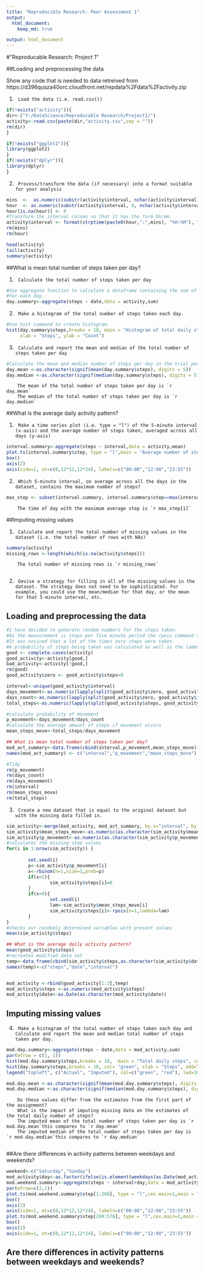 ```yaml
---
title: "Reproducible Research: Peer Assessment 1"
output: 
  html_document:
    keep_md: true

output: html_document
---
```

#"Reproducable Research: Project 1"

##Loading and preprocessing the data

Show any code that is needed to
data retreived from
https://d396qusza40orc.cloudfront.net/repdata%2Fdata%2Factivity.zip

1.      Load the data (i.e. read.csv())
```r
if(!exists("activity")){
dir<-("Y:/DataScience/Reproducable Research/Project1/")
activity<-read.csv(paste(dir,"activity.csv",sep = ""))
rm(dir)
}

if(!exists("ggplot2")){
library(ggplot2)
}
if(!exists("dplyr")){
library(dplyr)
}
```

2.      Process/transform the data (if necessary) into a format suitable for your analysis

```r

mins  <-  as.numeric(substr(activity$interval, nchar(activity$interval)-1, nchar(activity$interval)))
hour  <- as.numeric(substr(activity$interval, 0, nchar(activity$interval)-2))
hour[is.na(hour)] <- 0
#Transform the interval column so that it has the form hh:mm.
activity$interval <- format(strptime(paste0(hour,":",mins), "%H:%M"), "%H:%M")
rm(mins)
rm(hour)

head(activity)
tail(activity)
summary(activity)

```
##What is mean total number of steps taken per day?



1.      Calculate the total number of steps taken per day


```r
#Use aggregate function to calculate a dataframe containing the sum of total steps
#for each day.
day.summary<-aggregate(steps ~ date,data = activity,sum)

```
2.      Make a histogram of the total number of steps taken each day.

```r
#Use hist command to create histogram.
hist(day.summary$steps,breaks = 10, main = "Histogram of total daily steps",
     xlab = "Steps", ylab = "Count")
```

3.      Calculate and report the mean and median of the total number of steps taken per day
```r
#Calculate the mean and median number of steps per day in the trial period.
day.mean <-as.character(signif(mean(day.summary$steps), digits = 5))
day.median <-as.character(signif(median(day.summary$steps), digits = 5))

```
        The mean of the total number of steps taken per day is `r day.mean`
        The median of the total number of steps taken per day is `r day.median`

##What is the average daily activity pattern?

1.      Make a time series plot (i.e. type = "l") of the 5-minute interval (x-axis) and the average number of steps taken, averaged across all days (y-axis)
```r
interval.summary<-aggregate(steps ~ interval,data = activity,mean)
plot.ts(interval.summary$step, type = "l",main = "Average number of steps taken during the day", xlab = "Time", ylab = "Steps",axes=FALSE)
box()
axis(2)
axis(side=1, at=c(0,12*12,12*24), labels=c("00:00","12:00","23:55"))
```
2.      Which 5-minute interval, on average across all the days in the dataset, contains the maximum number of steps?
```r
max_step <- subset(interval.summary, interval.summary$step==max(interval.summary$step))

```
        The time of day with the maximum average step is `r max_step[1]`

##Imputing missing values

1.      Calculate and report the total number of missing values in the dataset (i.e. the total number of rows with NAs)
```r
summary(activity)
missing_rows <-length(which(is.na(activity$steps)))
```
        The total number of missing rows is `r missing_rows`
        
2.      Devise a strategy for filling in all of the missing values in the dataset. The strategy does not need to be sophisticated. For example, you could use the mean/median for that day, or the mean for that 5-minute interval, etc.

## Loading and preprocessing the data
```r
#I have decided to generate random numbers for the steps taken.
#As the measurement is steps per five minute period the rpois command seemed appropriate.
#It was noticed that a lot of the times zero steps were taken.
#A probability of steps being taken was calculated as well as the lambda value when steps were taken (lambda=mean of poisson distribution).
good <- complete.cases(activity)
good_activity<-activity[good,]
bad_activity<-activity[!good,]
rm(good)
good_activity$zero <- good_activity$steps>0

interval<-unique(good_activity$interval)
days_movement<-as.numeric(lapply(split(good_activity$zero, good_activity$interval), sum))
days_count<-as.numeric(lapply(split(good_activity$zero, good_activity$interval), length))
total_steps<-as.numeric(lapply(split(good_activity$steps, good_activity$interval), sum))

#calculate probability of movement
p_movement<-days_movement/days_count
#calculate the average amount of steps if movement occurs
mean_steps_move<-total_steps/days_movement

## What is mean total number of steps taken per day?
mod_act_summary<-data.frame(cbind(interval,p_movement,mean_steps_move))
names(mod_act_summary) <- c("interval","p_movement","mean_steps_move")

#Tidy
rm(p_movement)
rm(days_count)
rm(days_movement)
rm(interval)
rm(mean_steps_move)
rm(total_steps)

```
3.      Create a new dataset that is equal to the original dataset but with the missing data filled in.
```r
sim_activity<-merge(bad_activity, mod_act_summary, by.x="interval", by.y="interval")
sim_activity$mean_steps_move<-as.numeric(as.character(sim_activity$mean_steps_move))
sim_activity$p_movement<-as.numeric(as.character(sim_activity$p_movement))
#calculates the missing step values
for(i in 1:nrow(sim_activity)) {
        
        set.seed(i)
        p<-sim_activity$p_movement[i]
        x<-rbinom(n=1,size=1,prob=p)
        if(x<1){
                sim_activity$steps[i]=0
        }
        if(x>0){
                set.seed(i)
                lam<-sim_activity$mean_steps_move[i]
                sim_activity$steps[i]<-rpois(n=1,lambda=lam)
        }
}
#checks our randomly determined variables with present values
mean(sim_activity$steps)

## What is the average daily activity pattern?
mean(good_activity$steps)
#recreates modified data set
temp<-data.frame(cbind(sim_activity$steps,as.character(sim_activity$date),sim_activity$interval))
names(temp)<-c("steps","date","interval")


mod_activity <-rbind(good_activity[1:3],temp)
mod_activity$steps <-as.numeric(mod_activity$steps)
mod_activity$date<-as.Date(as.character(mod_activity$date))
```

## Imputing missing values
4.      Make a histogram of the total number of steps taken each day and Calculate and report the mean and median total number of steps taken per day.
        
```r
mod.day.summary<-aggregate(steps ~ date,data = mod_activity,sum)
par(mfrow = c(1, 1)) 
hist(mod.day.summary$steps,breaks = 10,  main = "Total daily steps", col= "red", xlab = "Steps", ylab = "Count")
hist(day.summary$steps,breaks = 10, col= "green", xlab = "Steps", add=TRUE)
legend("topleft", c("Actual", "Imputed"), col=c("green", "red"), lwd=10)

mod.day.mean <-as.character(signif(mean(mod.day.summary$steps), digits = 5))
mod.day.median <-as.character(signif(median(mod.day.summary$steps), digits = 5))

```
        Do these values differ from the estimates from the first part of the assignment?
        What is the impact of imputing missing data on the estimates of the total daily number of steps?
        The imputed mean of the total number of steps taken per day is `r mod.day.mean`this compares to `r day.mean`
        The imputed median of the total number of steps taken per day is `r mod.day.median`this compares to `r day.median`
        
##Are there differences in activity patterns between weekdays and weekends?
```r
weekend<-c("Saturday","Sunday")
mod_activity$day<-as.factor(ifelse(is.element(weekdays(as.Date(mod_activity$date)),weekend), "weekend", "weekday"))
mod.weekend.summary<-aggregate(steps ~ interval+day,data = mod_activity,mean)
par(mfrow=c(2,1))
plot.ts(mod.weekend.summary$step[1:288], type = "l",cex.main=1,main = "Weekday", xlab = "Time", ylab = "Number of Steps",axes=FALSE)
box()
axis(2)
axis(side=1, at=c(0,12*12,12*24), labels=c("00:00","12:00","23:55"))
plot.ts(mod.weekend.summary$step[289:576], type = "l",cex.main=1,main = "Weekend", xlab = "Time", ylab = "Number of Steps",axes=FALSE)
box()
axis(2)
axis(side=1, at=c(0,12*12,12*24), labels=c("00:00","12:00","23:55"))
```

## Are there differences in activity patterns between weekdays and weekends?
